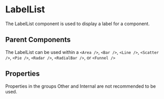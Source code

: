 
# LabelList

The LabelList component is used to display a label for a component.

<Meta of={ComponentStories} />

<Canvas>
  <Story name="API" of={ComponentStories} />
</Canvas>

## Parent Components

The LabelList can be used within a `<Area />`, `<Bar />`, `<Line />`, `<Scatter />`, `<Pie />`, `<Radar />`, `<RadialBar />`, or `<Funnel />`

## Properties

Properties in the groups Other and Internal are not recommended to be used.

<Controls of={ComponentStories.API} />
